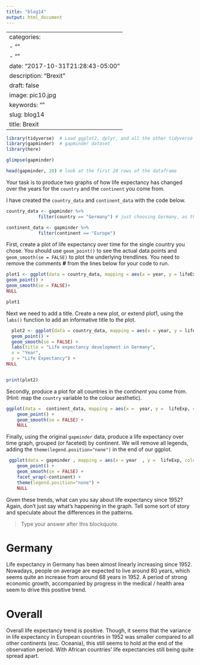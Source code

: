 ```yaml
---
title: "blog14"
output: html_document
---
```

---
categories:
- ""
- ""
date: "2017-10-31T21:28:43-05:00"
description: "Brexit"
draft: false
image: pic10.jpg
keywords: ""
slug: blog14
title: Brexit
---

```r
library(tidyverse)  # Load ggplot2, dplyr, and all the other tidyverse packages
library(gapminder)  # gapminder dataset
library(here)
```

```r
glimpse(gapminder)

head(gapminder, 20) # look at the first 20 rows of the dataframe

```

Your task is to produce two graphs of how life expectancy has changed over the years for the `country` and the `continent` you come from. 

I have created the `country_data` and `continent_data` with the code below. 

```r
country_data <- gapminder %>% 
            filter(country == "Germany") # just choosing Germany, as this is where I come from

continent_data <- gapminder %>% 
            filter(continent == "Europe")
```

First, create a plot of life expectancy over time for the single country you chose. You should use  `geom_point()` to see the actual data points and `geom_smooth(se = FALSE)`  to plot the underlying trendlines. You need to remove the comments **#** from the lines below for your code to run.

```r
plot1 <- ggplot(data = country_data, mapping = aes(x = year, y = lifeExp))+
geom_point() +
geom_smooth(se = FALSE)+
NULL 

plot1
```

Next we need to add a title. Create a new plot, or extend plot1, using the `labs()` function to add an informative title to the plot.

```r
  plot2 <- ggplot(data = country_data, mapping = aes(x = year, y = lifeExp))+
  geom_point() +
  geom_smooth(se = FALSE) +
  labs(title = "Life expectancy development in Germany",
  x = "Year",
  y = "Life Expectancy") +
NULL


print(plot2)
```


Secondly, produce a plot for all countries in the *continent* you come from. (Hint: map the `country` variable to the colour aesthetic).  

```r
ggplot(data =  continent_data, mapping = aes(x =  year, y =  lifeExp, colour= country))+
    geom_point() + 
    geom_smooth(se = FALSE) +
    NULL
```

Finally, using the original `gapminder` data, produce a life expectancy over time graph, grouped (or faceted) by continent. We will remove all legends, adding the `theme(legend.position="none")` in the end of our ggplot.

```r
 ggplot(data = gapminder , mapping = aes(x = year  , y =  lifeExp, colour= country))+
    geom_point() + 
    geom_smooth(se = FALSE) +
    facet_wrap(~continent) +
    theme(legend.position="none") + 
    NULL
```

Given these trends, what can you say about life expectancy since 1952? Again, don't just say what's happening in the graph. Tell some sort of story and speculate about the differences in the patterns.

> Type your answer after this blockquote.

# Germany

Life expectancy in Germany has been almost linearly increasing since 1952. Nowadays, people on average are expected to live around 80 years, which seems quite an increase from around 68 years in 1952. A period of strong economic growth, accompanied by progress in the medical / health area seem to drive this positive trend.  

# Overall

Overall life expectancy trend is positive. Though, it seems that the variance in life expectancy in European countries in 1952 was smaller compared to all other continents (exc. Oceania), this still seems to hold at the end of the observation period. With African countries' life expectancies still being quite spread apart.
